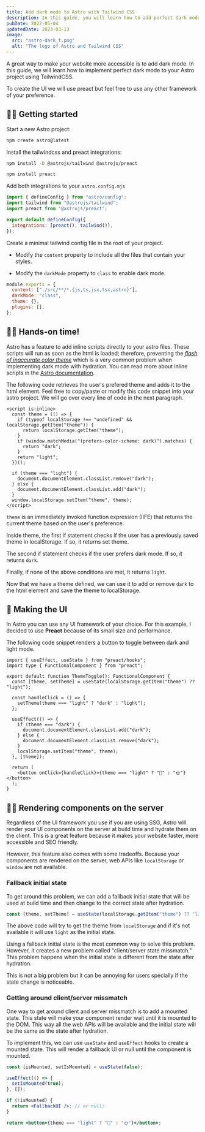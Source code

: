 ```yaml
---
title: Add dark mode to Astro with Tailwind CSS
description: In this guide, you will learn how to add perfect dark mode to your Astro project using Tailwind CSS and the prefers-color-scheme media query
pubDate: 2022-05-04
updatedDate: 2023-03-13
image:
  src: "astro-dark_t.png"
  alt: "The logo of Astro and Tailwind CSS"
---
```


A great way to make your website more accessible is to add dark mode. In this guide, we will learn how to implement perfect dark mode to your Astro project using TailwindCSS.

To create the UI we will use preact but feel free to use any other framework of your preference.

## 🧑‍💻 Getting started

Start a new Astro project:

```sh
npm create astro@latest
```

Install the tailwindcss and preact integrations:

```sh
npm install -D @astrojs/tailwind @astrojs/preact

npm install preact
```

Add both integrations to your `astro.config.mjs`

```js title="astro.config.mjs"
import { defineConfig } from "astro/config";
import tailwind from "@astrojs/tailwind";
import preact from "@astrojs/preact";

export default defineConfig({
  integrations: [preact(), tailwind()],
});
```

Create a minimal tailwind config file in the root of your project. 

- Modify the `content` property to include all the files that contain your styles.

- Modify the `darkMode` property to `class` to enable dark mode.

```js title="tailwind.config.cjs"
module.exports = {
  content: ["./src/**/*.{js,ts,jsx,tsx,astro}"],
  darkMode: "class",
  theme: {},
  plugins: [],
};
```

## 👩‍🚀 Hands-on time!

Astro has a feature to add inline scripts directly to your astro files. These scripts will run as soon as the html is loaded; therefore, preventing the [_flash of inaccurate color theme_](https://css-tricks.com/flash-of-inaccurate-color-theme-fart/) which is a very common problem when implementing dark mode with hydration. You can read more about inline scripts in the [Astro documentation](https://docs.astro.build/en/reference/directives-reference/#isinline).

The following code retrieves the user's prefered theme and adds it to the html element. Feel free to copy/paste or modify this code snippet into your astro project. We will go over every line of code in the next paragraph.


```astro title="Layout.astro"
<script is:inline>
  const theme = (() => {
    if (typeof localStorage !== "undefined" && localStorage.getItem("theme")) {
      return localStorage.getItem("theme");
    }
    if (window.matchMedia("(prefers-color-scheme: dark)").matches) {
      return "dark";
    }
    return "light";
  })();

  if (theme === "light") {
    document.documentElement.classList.remove("dark");
  } else {
    document.documentElement.classList.add("dark");
  }
  window.localStorage.setItem("theme", theme);
</script>
```

`theme` is an immediately invoked function expression (IIFE) that returns the current theme based on the user's preference. 

Inside theme, the first if statement checks if the user has a previously saved theme in localStorage. If so, it returns set theme.

The second if statement checks if the user prefers dark mode. If so, it returns `dark`.

Finally, if none of the above conditions are met, it returns `light`.

Now that we have a theme defined, we can use it to add or remove `dark` to the html element and save the theme to localStorage.

## 💅 Making the UI

In Astro you can use any UI framework of your choice. For this example, I decided to use **Preact** because of its small size and performance.

The following code snippet renders a button to toggle between dark and light mode.

```tsx title="ThemeToggle.tsx"
import { useEffect, useState } from "preact/hooks";
import type { FunctionalComponent } from "preact";

export default function ThemeToggle(): FunctionalComponent {
  const [theme, setTheme] = useState(localStorage.getItem("theme") ?? "light");

  const handleClick = () => {
    setTheme(theme === "light" ? "dark" : "light");
  };

  useEffect(() => {
    if (theme === "dark") {
      document.documentElement.classList.add("dark");
    } else {
      document.documentElement.classList.remove("dark");
    }
    localStorage.setItem("theme", theme);
  }, [theme]);

  return (
    <button onClick={handleClick}>{theme === "light" ? "🌙" : "🌞"}</button>
  );
}
```

## 🧑‍🔧 Rendering components on the server

Regardless of the UI framework you use if you are using SSG, Astro will render your UI components on the server at build time and hydrate them on the client. This is a great feature because it makes your website faster, more accessible and SEO friendly.

However, this feature also comes with some tradeoffs. Because your components are rendered on the server, web APIs like `localStorage` or `window` are not available.

### Fallback initial state

To get around this problem, we can add a fallback initial state that will be used at build time and then change to the correct state after hydration.

```jsx
const [theme, setTheme] = useState(localStorage.getItem("theme") ?? "light");
```

The above code will try to get the theme from `localStorage` and if it's not available it will use `light` as the initial state.

Using a fallback initial state is the most common way to solve this problem. However, it creates a new problem called "client/server state missmatch." This problem happens when the initial state is different from the state after hydration.

This is not a big problem but it can be annoying for users specially if the state change is noticeable.

### Getting around client/server missmatch

One way to get around client and server missmatch is to add a mounted state. This state will make your component render wait until it is mounted to the DOM. This way all the web APIs will be available and the initial state will be the same as the state after hydration.

To implement this, we can use `useState` and `useEffect` hooks to create a mounted state. This will render a fallback UI or null until the component is mounted.

```jsx title="ThemeToggle.tsx"
const [isMounted, setIsMounted] = useState(false);

useEffect(() => {
  setIsMounted(true);
}, []);

if (!isMounted) {
  return <FallbackUI />; // or null;
}

return <button>{theme === "light" ? "🌙" : "🌞"}</button>;
```